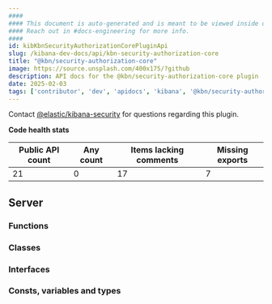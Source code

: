```yaml
---
####
#### This document is auto-generated and is meant to be viewed inside our experimental, new docs system.
#### Reach out in #docs-engineering for more info.
####
id: kibKbnSecurityAuthorizationCorePluginApi
slug: /kibana-dev-docs/api/kbn-security-authorization-core
title: "@kbn/security-authorization-core"
image: https://source.unsplash.com/400x175/?github
description: API docs for the @kbn/security-authorization-core plugin
date: 2025-02-03
tags: ['contributor', 'dev', 'apidocs', 'kibana', '@kbn/security-authorization-core']
---
```




Contact [@elastic/kibana-security](https://github.com/orgs/elastic/teams/kibana-security) for questions regarding this plugin.

**Code health stats**

| Public API count  | Any count | Items lacking comments | Missing exports |
|-------------------|-----------|------------------------|-----------------|
| 21 | 0 | 17 | 7 |

## Server

### Functions
<DocDefinitionList data={kbnSecurityAuthorizationCoreObj.server.functions}/>

### Classes
<DocDefinitionList data={kbnSecurityAuthorizationCoreObj.server.classes}/>

### Interfaces
<DocDefinitionList data={kbnSecurityAuthorizationCoreObj.server.interfaces}/>

### Consts, variables and types
<DocDefinitionList data={kbnSecurityAuthorizationCoreObj.server.misc}/>

